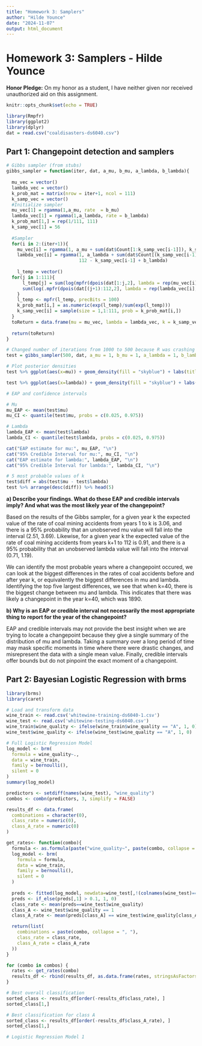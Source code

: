```yaml
---
title: "Homework 3: Samplers"
author: "Hilde Younce"
date: "2024-11-07"
output: html_document
---
```

# Homework 3: Samplers - Hilde Younce

**Honor Pledge:** On my honor as a student, I have neither given nor received unauthorized aid on this assignment.

```r
knitr::opts_chunk$set(echo = TRUE)
```

```r
library(Rmpfr)
library(ggplot2)
library(dplyr)
dat = read.csv("coaldisasters-ds6040.csv")
```

## Part 1: Changepoint detection and samplers

```r
# Gibbs sampler (from stubs)
gibbs_sampler = function(iter, dat, a_mu, b_mu, a_lambda, b_lambda){
  
  mu_vec = vector()
  lambda_vec = vector() 
  k_prob_mat = matrix(nrow = iter+1, ncol = 111)
  k_samp_vec = vector()
  #Initialize sampler
  mu_vec[1] = rgamma(1,a_mu, rate  = b_mu)
  lambda_vec[1] = rgamma(1,a_lambda, rate = b_lambda)
  k_prob_mat[1,] = rep(1/111, 111)
  k_samp_vec[1] = 56
  
  #Sampler
  for(i in 2:(iter+1)){
    mu_vec[i] = rgamma(1, a_mu + sum(dat$Count[1:k_samp_vec[i-1]]), k_samp_vec[i-1] + b_mu)
    lambda_vec[i] = rgamma(1, a_lambda + sum(dat$Count[(k_samp_vec[i-1]+1):nrow(dat)]), 
                           112 - k_samp_vec[i-1] + b_lambda)
    
    l_temp = vector()
  for(j in 1:111){  
      l_temp[j] = sum(log(mpfr(dpois(dat[1:j,2], lambda = rep(mu_vec[i],j)), precBits = 100))) +
      sum(log(.mpfr(dpois(dat[(j+1):112,2], lambda = rep(lambda_vec[i],112-j)), precBits = 100)))
    }
    l_temp <- mpfr(l_temp, precBits = 100)
    k_prob_mat[i,] = as.numeric(exp(l_temp)/sum(exp(l_temp))) 
    k_samp_vec[i] = sample(size = 1,1:111, prob = k_prob_mat[i,])
  }
  toReturn = data.frame(mu = mu_vec, lambda = lambda_vec, k = k_samp_vec)
  
  return(toReturn)
}

# Changed number of iterations from 1000 to 500 because R was crashing
test = gibbs_sampler(500, dat, a_mu = 1, b_mu = 1, a_lambda = 1, b_lambda = 1) 

```

```r
# Plot posterior densities
test %>% ggplot(aes(x=mu)) + geom_density(fill = "skyblue") + labs(title="Density of Mu")
```
```r
test %>% ggplot(aes(x=lambda)) + geom_density(fill = "skyblue") + labs(title="Density of Lambda")
```
```r
# EAP and confidence intervals 

# Mu
mu_EAP <- mean(test$mu)
mu_CI <- quantile(test$mu, probs = c(0.025, 0.975))

# Lambda
lambda_EAP <- mean(test$lambda)
lambda_CI <- quantile(test$lambda, probs = c(0.025, 0.975))

cat("EAP estimate for mu:", mu_EAP, "\n")
cat("95% Credible Interval for mu:", mu_CI, "\n")
cat("EAP estimate for lambda:", lambda_EAP, "\n")
cat("95% Credible Interval for lambda:", lambda_CI, "\n")
```
```r
# 5 most probable values of k
test$diff = abs(test$mu - test$lambda)
test %>% arrange(desc(diff)) %>% head(5)
```
**a) Describe your findings. What do these EAP and credible intervals imply? And what was the most likely year of the changepoint?** 

Based on the results of the Gibbs sampler, for a given year k the expected value of the rate of coal mining accidents from years 1 to k is 3.06, and there is a 95% probability that an unobserved mu value will fall into the interval (2.51, 3.69). Likewise, for a given year k the expected value of the rate of coal mining accidents from years k+1 to 112 is 0.91, and there is a 95% probability that an unobserved lambda value will fall into the interval (0.71, 1.19). 

We can identify the most probable years where a changepoint occured, we can look at the biggest differences in the rates of coal accidents before and after year k, or equivalently the biggest differences in mu and lambda. Identifying the top five largest differences, we see that when k=40, there is the biggest change between mu and lambda. This indicates that there was likely a changepoint in the year k=40, which was 1890. 

**b) Why is an EAP or credible interval not necessarily the most appropriate thing to report for the year of the changepoint?**

EAP and credible intervals may not provide the best insight when we are trying to locate a changepoint because they give a single summary of the distribution of mu and lambda. Taking a summary over a long period of time may mask specific moments in time where there were drastic changes, and misrepresent the data with a single mean value. Finally, credible intervals offer bounds but do not pinpoint the exact moment of a changepoint. 

## Part 2: Bayesian Logistic Regression with brms

```r
library(brms)
library(caret)
```

```r
# Load and transform data
wine_train <- read.csv('whitewine-training-ds6040-1.csv')
wine_test <- read.csv('whitewine-testing-ds6040.csv')
wine_train$wine_quality <- ifelse(wine_train$wine_quality == "A", 1, 0)
wine_test$wine_quality <- ifelse(wine_test$wine_quality == "A", 1, 0)
```

```r
# Full Logistic Regression Model
log_model <- brm(
  formula = wine_quality~.,
  data = wine_train,
  family = bernoulli(),
  silent = 0
)
summary(log_model)
```

```r
predictors <- setdiff(names(wine_test), "wine_quality")
combos <- combn(predictors, 3, simplify = FALSE)

results_df <- data.frame(
  combinations = character(0),
  class_rate = numeric(0),
  class_A_rate = numeric(0)
)
```

```r
get_rates<- function(combo){
  formula <- as.formula(paste("wine_quality~", paste(combo, collapse = " + ")))
  log_model <- brm(
    formula = formula,
    data = wine_train,
    family = bernoulli(),
    silent = 0
  )
  
  preds <- fitted(log_model, newdata=wine_test[,!(colnames(wine_test)=="wine_quality")], type = "response")
  preds <- if_else(preds[,1] > 0.1, 1, 0)
  class_rate <- mean(preds==wine_test$wine_quality)
  class_A <- wine_test$wine_quality == 1
  class_A_rate <- mean(preds[class_A] == wine_test$wine_quality[class_A])

  return(list(
    combinations = paste(combo, collapse = ", "),
    class_rate = class_rate,
    class_A_rate = class_A_rate
  ))
}
```

```r
for (combo in combos) {
  rates <- get_rates(combo)
  results_df <- rbind(results_df, as.data.frame(rates, stringsAsFactors = FALSE))
}
```

```r
# Best overall classification
sorted_class <- results_df[order(-results_df$class_rate), ]
sorted_class[1,]
```
```r
# Best classification for class A
sorted_class <- results_df[order(-results_df$class_A_rate), ]
sorted_class[1,]
```
```r
# Logistic Regression Model 1

```


